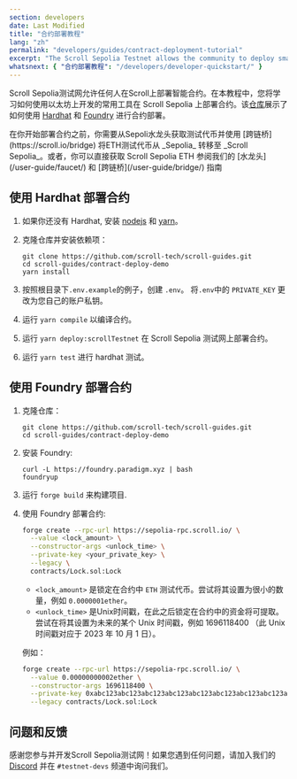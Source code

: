 ```yaml
---
section: developers
date: Last Modified
title: "合约部署教程"
lang: "zh"
permalink: "developers/guides/contract-deployment-tutorial"
excerpt: "The Scroll Sepolia Testnet allows the community to deploy smart contracts on Scroll. In this tutorial, we will teach you how to deploy a contract on Scroll Sepolia."
whatsnext: { "合约部署教程": "/developers/developer-quickstart/" }
---
```



Scroll Sepolia测试网允许任何人在Scroll上部署智能合约。在本教程中，您将学习如何使用以太坊上开发的常用工具在 Scroll Sepolia 上部署合约。该[仓库](https://github.com/scroll-tech/scroll-guides/tree/main/contract-deploy-demo)展示了如何使用 [Hardhat](https://hardhat.org/) 和 [Foundry](https://github.com/foundry-rs/foundry) 进行合约部署。

<Aside type="tip" title="获取测试网 ETH?">
  在你开始部署合约之前，你需要从Sepoli水龙头获取测试代币并使用
  [跨链桥](https://scroll.io/bridge) 将ETH测试代币从 _Sepolia_ 转移至 _Scroll Sepolia_。或者，你可以直接获取 Scroll Sepolia ETH
  参阅我们的 [水龙头](/user-guide/faucet/) 和 [跨链桥](/user-guide/bridge/) 指南
</Aside>

## 使用 Hardhat 部署合约

1. 如果你还没有 Hardhat, 安装 [nodejs](https://nodejs.org/en/download/) 和 [yarn](https://classic.yarnpkg.com/lang/en/docs/install)。
2. 克隆仓库并安装依赖项：

   ```shell
   git clone https://github.com/scroll-tech/scroll-guides.git
   cd scroll-guides/contract-deploy-demo
   yarn install
   ```

3. 按照根目录下`.env.example`的例子，创建 `.env`。 将`.env`中的 `PRIVATE_KEY` 更改为您自己的账户私钥。

4. 运行 `yarn compile` 以编译合约。

5. 运行 `yarn deploy:scrollTestnet` 在 Scroll Sepolia 测试网上部署合约。

6. 运行 `yarn test` 进行 hardhat 测试。

## 使用 Foundry 部署合约

1. 克隆仓库：

   ```shell
   git clone https://github.com/scroll-tech/scroll-guides.git
   cd scroll-guides/contract-deploy-demo
   ```

2. 安装 Foundry:

   ```shell
   curl -L https://foundry.paradigm.xyz | bash
   foundryup
   ```

3. 运行 `forge build` 来构建项目.

4. 使用 Foundry 部署合约:

   ```bash
   forge create --rpc-url https://sepolia-rpc.scroll.io/ \
     --value <lock_amount> \
     --constructor-args <unlock_time> \
     --private-key <your_private_key> \
     --legacy \
     contracts/Lock.sol:Lock
   ```

   - `<lock_amount>` 是锁定在合约中 `ETH` 测试代币。尝试将其设置为很小的数量，例如 `0.0000001ether`。&#x20;
   - `<unlock_time>` 是Unix时间戳，在此之后锁定在合约中的资金将可提取。尝试在将其设置为未来的某个 Unix 时间戳，例如 1696118400 （此 Unix 时间戳对应于 2023 年 10 月 1 日）。

   例如：

   ```bash
   forge create --rpc-url https://sepolia-rpc.scroll.io/ \
     --value 0.00000000002ether \
     --constructor-args 1696118400 \
     --private-key 0xabc123abc123abc123abc123abc123abc123abc123abc123abc123abc123abc1 \
     --legacy contracts/Lock.sol:Lock
   ```

## 问题和反馈

感谢您参与并开发Scroll Sepolia测试网！如果您遇到任何问题，请加入我们的 [Discord](https://discord.gg/scroll) 并在 `#testnet-devs` 频道中询问我们。
